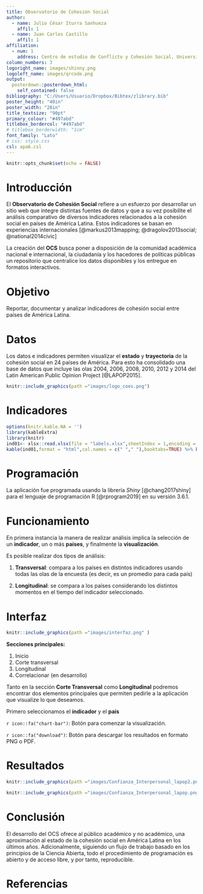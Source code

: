 ```yaml
---
title: Observatorio de Cohesión Social
author:
  - name: Julio César Iturra Sanhueza
    affil: 1
  - name: Juan Carlos Castillo
    affil: 1
affiliation:
  - num: 1
    address: Centro de estudio de Conflicto y Cohesión Social, Universidad de Chile.
column_numbers: 3
logoright_name: images/shinny.png
logoleft_name: images/qrcode.png
output:
  posterdown::posterdown_html:
    self_contained: false 
bibliography: "C:/Users/Usuario/Dropbox/Bibtex/zlibrary.bib"
poster_height: "40in"
poster_width: "28in"
title_textsize: "90pt"
primary_colour: "#497abd"
titlebox_bordercol:	"#497abd"
# titlebox_borderwidth:	"1cm"
font_family: "Lato"
# css: style.css
csl: apa6.csl
---
```


<!--  https://github.com/brentthorne/posterdown/wiki/posterdown_html  -->

```r
knitr::opts_chunk$set(echo = FALSE)
```

# Introducción

El **Observatorio de Cohesión Social** refiere a un esfuerzo por desarrollar un sitio web que integre distintas fuentes de datos y que a su vez posibilite el análisis comparativo de diversos indicadores relacionados a la cohesión social en países de América Latina. Estos indicadores se basan en experiencias internacionales [@markus2013mapping; @dragolov2013social; @national2014civic]

La creación del **OCS** busca poner a disposición de la comunidad académica nacional e internacional, la ciudadanía y los hacedores de políticas públicas un repositorio que centralice los datos disponibles y los entregue en formatos interactivos. 



# Objetivo

Reportar, documentar y analizar indicadores de cohesión social entre países de América Latina.

# Datos

Los datos e indicadores permiten visualizar el **estado** y **trayectoria** de la cohesión social en 24 países de América. Para esto ha consolidado una base de datos que incluye las olas 2004, 2006, 2008, 2010, 2012 y 2014 del Latin American Public Opinion Project [@LAPOP2015].
 
 
```r
knitr::include_graphics(path ="images/logo_coes.png")
```
 
# Indicadores 

```r
options(knitr.kable.NA = '')
library(kableExtra)
library(knitr)
ind01<- xlsx::read.xlsx(file = "labels.xlsx",sheetIndex = 1,encoding = "UTF-8")
kable(ind01,format = "html",col.names = c(" "," "),booktabs=TRUE) %>% kable_styling(font_size = 25,bootstrap_options = "striped", full_width = F)
```


# Programación 

La aplicación fue programada usando la librería *Shiny* [@chang2017shiny] para el lenguaje de programación R [@rprogram2019] en su versión 3.6.1.


# Funcionamiento 

En primera instancia la manera de realizar análisis implica la selección de un **indicador**, un o más **países**, y finalmente la **visualización**.

Es posible realizar dos tipos de análisis:

1. **Transversal**: compara a los países en distintos indicadores usando todas las olas de la encuesta (es decir, es un promedio para cada país)

2. **Longitudinal**: se compara a los países considerando los distintos momentos en el tiempo del indicador seleccionado.

# Interfaz  

```r
knitr::include_graphics(path ="images/interfaz.png" )
```


**Secciones principales:**

1. Inicio
2. Corte transversal
3. Longitudinal
4. Correlacionar (en desarrollo)


Tanto en la sección **Corte Transversal** como **Longitudinal** podremos encontrar dos elementos principales que permiten pedirle a la aplicación que visualize lo que deseamos.


Primero seleccionamos el **indicador** y el **país** 

`r icon::fa("chart-bar")`: Botón para comenzar la visualización.

`r icon::fa("download")`: Botón para descargar los resultados en formato PNG o PDF.

# Resultados 

```r
knitr::include_graphics(path ="images/Confianza_Interpersonal_lapop2.png" )
```


```r
knitr::include_graphics(path ="images/Confianza_Interpersonal_lapop.png" )
```

# Conclusión

El desarrollo del OCS ofrece al público académico y no académico, una aproximación al estado de la cohesión social en América Latina en los últimos años. Adicionalmente, siguiendo un flujo de trabajo basado en los principios de la Ciencia Abierta, todo el procedimiento de programación es abierto y de acceso libre, y por tanto, reproducible.     


# Referencias

